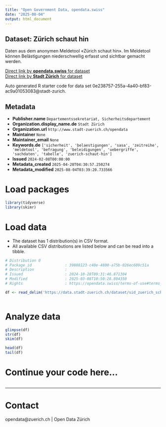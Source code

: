 ```yaml
---
title: "Open Government Data, opendata.swiss"
date: "2025-08-04"
output: html_document
---
```


## Dataset: Zürich schaut hin

Daten aus dem anonymen Meldetool «Zürich schaut hin». Im Meldetool können Belästigungen niederschwellig erfasst und sichtbar gemacht werden.

[Direct link by **opendata.swiss** for dataset](https://opendata.swiss/de/dataset/zurich-schaut-hin1)<br>
[Direct link by **Stadt Zürich** for dataset](https://data.stadt-zuerich.ch/dataset/sid_zuerich_schaut_hin_od6001)

Auto generated R starter code for data set 0e238757-255a-4a40-bf83-ac9a01053083@stadt-zurich.

## Metadata

- **Publisher.name** `Departementssekretariat, Sicherheitsdepartement`
- **Organization.display_name.de** `Stadt Zürich`
- **Organization.url** `http://www.stadt-zuerich.ch/opendata`
- **Maintainer** `None`
- **Maintainer_email** `None`
- **Keywords.de** `['sicherheit', 'belaestigungen', 'sasa', 'zeitreihe', 'meldetool', 'befragung', 'beleidigungen', 'uebergriffe', 'sachdaten', 'tabelle', 'zuerich-schaut-hin']`
- **Issued** `2024-02-08T00:00:00`
- **Metadata_created** `2025-04-28T04:30:57.250274`
- **Metadata_modified** `2025-08-04T03:39:20.733566`


# Load packages

```r

library(tidyverse)
library(skimr)

```

# Load data

-   The dataset has 1 distribution(s) in CSV format.
-   All available CSV distributions are listed below and can be read into a tibble.

```r

# Distribution 0
# Package_id               : 39808123-c40e-4800-a75b-026ec609c51a
# Description              : 
# Issued                   : 2024-10-28T09:31:46.871304
# Modified                 : 2025-03-08T10:50:28.804350
# Rights                   : https://opendata.swiss/terms-of-use#terms_open

df <- read_delim('https://data.stadt-zuerich.ch/dataset/sid_zuerich_schaut_hin_od6001/download/BEV600OD6001.csv')



```

# Analyze data

```r

glimpse(df)
str(df)
skim(df)

head(df)
tail(df)

```

# Continue your code here...

```r

```

------------------------------------------------------------------------

# Contact

opendata@zuerich.ch | Open Data Zürich
